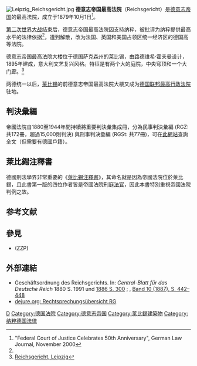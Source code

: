 [[File:Leipzig_Reichsgericht.jpg|alt=Das Reichsgerichtsgebäude in Leipzig]]
'''德意志帝国最高法院'''（Reichsgericht）是[[德意志帝国|德意志帝国]]的最高法院，成立于1879年10月1日<ref name="#1">"Federal Court of Justice Celebrates 50th Anniversary", German Law Journal, November 2000</ref>。

[[第二次世界大战|第二次世界大战]]结束后，德意志帝国最高法院因支持纳粹，被批评为纳粹提供最高水平的法律依据<ref name="#1"/>，遭到解散，改为法国、英国和美国占领区统一经济区的德国高等法院。

德意志帝国最高法院大楼位于德国萨克森州的莱比锡，由路德维希·霍夫曼设计，1895年建成，意大利文艺复兴风格。特征是有两个大的庭院，中央穹顶和一个大门廊。<ref>[http://www.emporis.com/en/wm/bu/?id=reichsgericht-leipzig-germany Reichsgericht, Leipzig]</ref>

两德统一以后，[[莱比锡|莱比锡]]的前德意志帝国最高法院大楼又成为[[德国联邦最高行政法院|德国联邦最高行政法院]]驻地。

==判決彙編==
帝國法院自1880至1944年間持續將重要判決彙集成冊，分為民事判決彙編 (RGZ: 共172冊，超過15,000則判決) 與刑事判決彙編 (RGSt: 共77冊)，可在[https://web.archive.org/web/20150429162147/http://www.rgz-rgst.degruyter.de/ 此網站]查詢全文（但需要有德國戶籍）。

==萊比錫注釋書==
德國刑法學界非常重要的《[[萊比錫注釋書|萊比錫注釋書]]》，其命名就是因為帝國法院位於萊比錫，且此書第一版的四位作者皆是帝國法院刑庭[[法官|法官]]，因此本書特別重視帝國法院判例之故。

{{coord|51|19|59|N|12|22|11|E|region:DE-SN_type:landmark_source:dewiki|display=title}}

== 参考文献 ==
{{Reflist}}

==參見==
*{{link-de|民事訴訟期刊|Zeitschrift für Zivilprozess}}(ZZP)

==外部連結==
{{Commonscat}}
{{Wikisource|Rechtswissenschaft#Oberstes Gericht|Rechtstexte zum Aufbau des Reichsgerichts}}
* Geschäftsordnung des Reichsgerichts. In: ''Central-Blatt für das Deutsche Reich'' 1880 S. 1991 und [https://books.google.de/books?id=4IlQAAAAYAAJ&q=%22Gesch%C3%A4ftsordnung+des+Reichsgerichts%22+300 1886 S. 300] {{Wayback|url=https://books.google.de/books?id=4IlQAAAAYAAJ&q=%22Gesch%C3%A4ftsordnung+des+Reichsgerichts%22+300 |date=20211123043109 }}; ''{{link-de|民事訴訟期刊|Zeitschrift für Zivilprozess|Zeitschrift für deutschen Zivilprozeß}}'', [http://dlib-zs.mpier.mpg.de/mj/kleioc/0010/exec/bigpage/%222085182_10%2b1887_0454%22 Band 10 (1887), S. 442–448] {{Wayback|url=http://dlib-zs.mpier.mpg.de/mj/kleioc/0010/exec/bigpage/%222085182_10%2b1887_0454%22 |date=20210123175208 }}
* [https://dejure.org/dienste/rechtsprechung?gericht=RG dejure.org: Rechtsprechungsübersicht RG] {{Wayback|url=https://dejure.org/dienste/rechtsprechung?gericht=RG |date=20210815110210 }}

[[Category:各国最高法院|D]]
[[Category:德国法院|Category:德国法院]]
[[Category:德意志帝国|Category:德意志帝国]]
[[Category:萊比錫建築物|Category:萊比錫建築物]]
[[Category:纳粹德国法律|Category:纳粹德国法律]]
